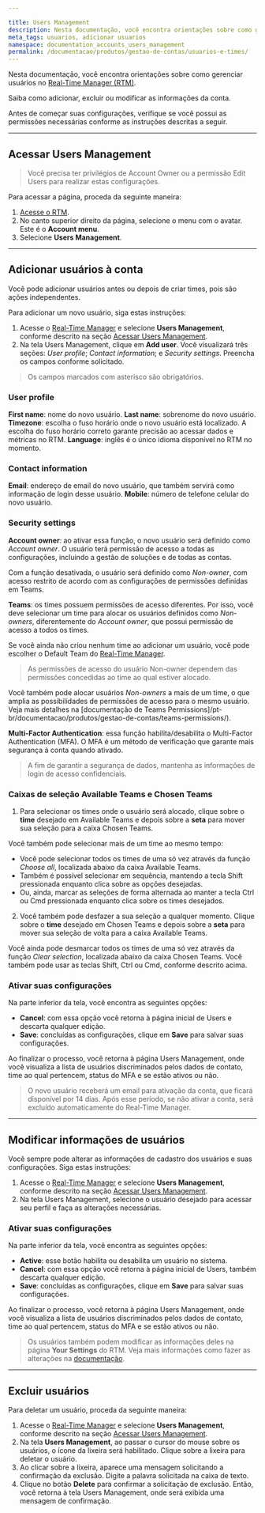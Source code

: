 ```yaml
---

title: Users Management
description: Nesta documentação, você encontra orientações sobre como gerenciar usuários Real-Time Manager (RTM).
meta_tags: usuarios, adicionar usuarios
namespace: documentation_accounts_users_management
permalink: /documentacao/produtos/gestao-de-contas/usuarios-e-times/
---
```


Nesta documentação, você encontra orientações sobre como gerenciar usuários no [Real-Time Manager (RTM)](https://manager.azion.com/).

Saiba como adicionar, excluir ou modificar as informações da conta.  

Antes de começar suas configurações, verifique se você possui as permissões necessárias conforme as instruções descritas a seguir.

------

## Acessar Users Management 

> Você precisa ter privilégios de Account Owner ou a permissão Edit Users para realizar estas configurações.

Para acessar a página, proceda da seguinte maneira:

1. [Acesse o RTM](https://manager.azion.com/).
2. No canto superior direito da página, selecione o menu com o avatar. Este é o **Account menu**.
3. Selecione **Users Management**.

---

## Adicionar usuários à conta

Você pode adicionar usuários antes ou depois de criar times, pois são ações independentes. 

Para adicionar um novo usuário, siga estas instruções:

1. Acesse o [Real-Time Manager](https://manager.azion.com/) e selecione **Users Management**, conforme descrito na seção [Acessar Users Management](#Acessarusersmanagement).
2. Na tela Users Management, clique em **Add user**. Você visualizará três seções: *User profile*; *Contact information*; e *Security settings*. Preencha os campos conforme solicitado.

> Os campos marcados com asterisco são obrigatórios.

### User profile

**First name**: nome do novo usuário.
**Last name**: sobrenome do novo usuário.
**Timezone**: escolha o fuso horário onde o novo usuário está localizado. A escolha do fuso horário correto garante precisão ao acessar dados e métricas no RTM.
**Language**: inglês é o único idioma disponível no RTM no momento.

### Contact information

**Email**: endereço de email do novo usuário, que também servirá como informação de login desse usuário.
**Mobile**: número de telefone celular do novo usuário.

### Security settings

**Account owner**: ao ativar essa função, o novo usuário será definido como *Account owner*. O usuário terá permissão de acesso a todas as configurações, incluindo a gestão de soluções e de todas as contas. 

Com a função desativada, o usuário será definido como *Non-owner*, com acesso restrito de acordo com as configurações de permissões definidas em Teams. 

**Teams**: os times possuem permissões de acesso diferentes. Por isso, você deve selecionar um time para alocar os usuários definidos como *Non-owners*, diferentemente do *Account owner*, que possui permissão de acesso a todos os times.  

Se você ainda não criou nenhum time ao adicionar um usuário, você pode escolher o Default Team do [Real-Time Manager](https://manager.azion.com/).

> As permissões de acesso do usuário Non-owner dependem das permissões concedidas ao time ao qual estiver alocado.

Você também pode alocar usuários *Non-owners* a mais de um time, o que amplia as possibilidades de permissões de acesso para o mesmo usuário. Veja mais detalhes na [documentação de Teams Permissions]/pt-br/documentacao/produtos/gestao-de-contas/teams-permissions/). 

**Multi-Factor Authentication**: essa função habilita/desabilita o Multi-Factor Authentication (MFA). O MFA é um método de verificação que garante mais segurança à conta quando ativado.

> A fim de garantir a segurança de dados, mantenha as informações de login de acesso confidenciais.

### Caixas de seleção Available Teams e Chosen Teams

1. Para selecionar os times onde o usuário será alocado, clique sobre o **time** desejado em Available Teams e depois sobre a **seta** para mover sua seleção para a caixa Chosen Teams.  

Você também pode selecionar mais de um time ao mesmo tempo:

   - Você pode selecionar todos os times de uma só vez através da função *Choose all*, localizada abaixo da caixa Available Teams.
   - Também é possível selecionar em sequência, mantendo a tecla Shift pressionada enquanto clica sobre as opções desejadas.
   - Ou, ainda, marcar as seleções de forma alternada ao manter a tecla Ctrl ou Cmd pressionada enquanto clica sobre os times desejados.

2. Você também pode desfazer a sua seleção a qualquer momento. Clique sobre o **time** desejado em Chosen Teams e depois sobre a **seta** para mover sua seleção de volta para a caixa Available Teams. 

Você ainda pode desmarcar todos os times de uma só vez através da função *Clear selection*, localizada abaixo da caixa Chosen Teams. Você também pode usar as teclas Shift, Ctrl ou Cmd, conforme descrito acima.

### Ativar suas configurações

Na parte inferior da tela, você encontra as seguintes opções:

- **Cancel**: com essa opção você retorna à página inicial de Users e descarta qualquer edição.  
- **Save**: concluídas as configurações, clique em **Save** para salvar suas configurações.  

Ao finalizar o processo, você retorna à página Users Management, onde você visualiza a lista de usuários discriminados pelos dados de contato, time ao qual pertencem, status do MFA e se estão ativos ou não.

> O novo usuário receberá um email para ativação da conta, que ficará disponível por 14 dias. Após esse período, se não ativar a conta, será excluído automaticamente do Real-Time Manager.

---

## Modificar informações de usuários

Você sempre pode alterar as informações de cadastro dos usuários e suas configurações. Siga estas instruções: 

1. Acesse o [Real-Time Manager](https://manager.azion.com/) e selecione **Users Management**, conforme descrito na seção [Acessar Users Management](#Acessarusersmanagement). 
2. Na tela Users Management, selecione o usuário desejado para acessar seu perfil e faça as alterações necessárias.

### Ativar suas configurações

Na parte inferior da tela, você encontra as seguintes opções:

- **Active**: esse botão habilita ou desabilita um usuário no sistema. 
- **Cancel**: com essa opção você retorna à página inicial de Users, também descarta qualquer edição.  
- **Save**: concluídas as configurações, clique em **Save** para salvar suas configurações.  

Ao finalizar o processo, você retorna à página Users Management, onde você visualiza a lista de usuários discriminados pelos dados de contato, time ao qual pertencem, status do MFA e se estão ativos ou não.

> Os usuários também podem modificar as informações deles na página **Your Settings** do RTM. Veja mais informações como fazer as alterações na [documentação](/pt-br/documentacao/produtos/gestao-de-contas/your-settings/).

---

## Excluir usuários

Para deletar um usuário, proceda da seguinte maneira:

1. Acesse o [Real-Time Manager](https://manager.azion.com/) e selecione **Users Management**, conforme descrito na seção [Acessar Users Management](#Acessarusersmanagement).
2. Na tela **Users Management**, ao passar o cursor do mouse sobre os usuários, o ícone da lixeira será habilitado. Clique sobre a lixeira para deletar o usuário. 
3. Ao clicar sobre a lixeira, aparece uma mensagem solicitando a confirmação da exclusão. Digite a palavra solicitada na caixa de texto.
4. Clique no botão **Delete** para confirmar a solicitação de exclusão. Então, você retorna à tela Users Management, onde será exibida uma mensagem de confirmação. 
   

